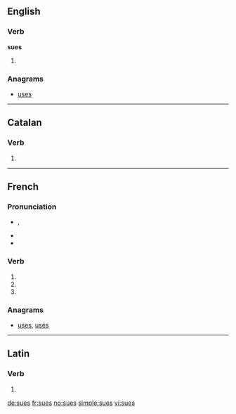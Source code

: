 {{also|Sues|sués}}
==English==

===Verb===
'''sues'''

# {{third-person singular of|[[sue]]}}

===Anagrams===
* [[uses#English|uses]]

----

==Catalan==

===Verb===
{{infl|ca|verb form}}

# {{ca-verb form of|p=2|n=sg|t=pres|m=ind|suar}}

----

==French==

===Pronunciation===
* {{IPA|lang=fr|/sy/}}, {{SAMPA|lang=fr|/sy/}}
* {{homophones|su|sue|suent|sus|sut|sût|lang=fr}}
* {{rhymes|y|lang=fr}}

===Verb===
{{fr-verb-form}}

# {{conjugation of|suer||2|s|pres|ind|lang=fr}}
# {{conjugation of|suer||2|s|pres|sub|lang=fr}}
# {{form of|Plural feminine of past participle|savoir|lang=fr}}

===Anagrams===
* [[uses#French|uses]], [[usés#French|usés]]

----

==Latin==

===Verb===
{{la-verb-form|suēs}}

# {{conjugation of|suo|suō|2|s|fut|act|ind|lang=la}}

[[de:sues]]
[[fr:sues]]
[[no:sues]]
[[simple:sues]]
[[vi:sues]]
